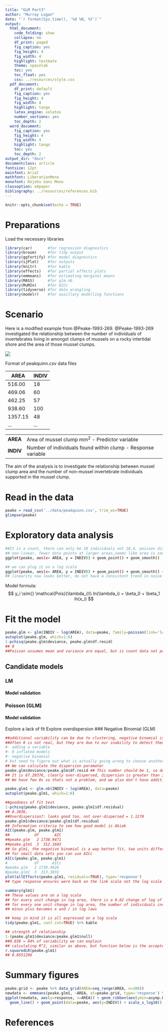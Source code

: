 ```yaml
---
title: "GLM Part3"
author: "Murray Logan"
date: "`r format(Sys.time(), '%d %B, %Y')`"
output:
  html_document:
    code_folding: show
    collapse: no
    df_print: paged
    fig_caption: yes
    fig_height: 4
    fig_width: 4
    highlight: textmate
    theme: spacelab
    toc: yes
    toc_float: yes
    css: ../resources/style.css
  pdf_document:
    df_print: default
    fig_caption: yes
    fig_height: 4
    fig_width: 4
    highlight: tango
    latex_engine: xelatex
    number_sections: yes
    toc_depth: 2
  word_document:
    fig_caption: yes
    fig_height: 4
    fig_width: 4
    highlight: tango
    toc: yes
    toc_depth: 2
output_dir: "docs"
documentclass: article
fontsize: 12pt
mainfont: Arial
mathfont: LiberationMono
monofont: DejaVu Sans Mono
classoption: a4paper
bibliography: ../resources/references.bib
---
```


```r
knitr::opts_chunk$set(echo = TRUE)
```

# Preparations

Load the necessary libraries

```r
library(car)       #for regression diagnostics
library(broom)     #for tidy output
library(ggfortify) #for model diagnostics
library(sjPlot)    #for outputs
library(knitr)     #for kable
library(effects)   #for partial effects plots
library(emmeans)   #for estimating marginal means
library(MASS)      #for glm.nb
library(MuMIn)     #for AICc
library(tidyverse) #for data wrangling
library(modelr)    #for auxillary modelling functions
```

# Scenario

Here is a modified example from @Peake-1993-269.  @Peake-1993-269 investigated the relationship between the number of individuals of invertebrates living in amongst clumps of mussels on a rocky intertidal shore and the area of those mussel clumps.

![](../resources/mussels.jpg)

Format of peakquinn.csv data files

| AREA      | INDIV   |
| --------- | ------- |
| 516.00    | 18      |
| 469.06    | 60      |
| 462.25    | 57      |
| 938.60    | 100     |
| 1357.15   | 48      |
| \...      | \...    |

----------- --------------------------------------------------------------
**AREA**    Area of mussel clump mm^2^ - Predictor variable
**INDIV**   Number of individuals found within clump - Response variable
----------- --------------------------------------------------------------



The aim of the analysis is to investigate the relationship between mussel clump area and the number of non-mussel invertebrate individuals supported in the mussel clump.

# Read in the data

```r
peake = read_csv('../data/peakquinn.csv', trim_ws=TRUE)
glimpse(peake)
```


# Exploratory data analysis
```bash
##It is a count, there can only be 18 individuals not 18.4, poisson distribution is best, because it works with counts
## non-linear, fewer data points at larger areas,seems like area is some sort of skewed distribution. Not uniform, nor normally distributed, here they are skewed.
ggplot(peake, aes(x= AREA, y = INDIV)) + geom_point() + geom_smooth()

## we can plug it on a log scale
ggplot(peake, aes(x= AREA, y = INDIV)) + geom_point() + geom_smooth() + scale_x_log10() + scale_y_log10()
## linearity now looks better, do not have a consistent trend in noise as before, this now becomes a better assessement for a model we might want to fit. If we were to log our x variable and use poisson this is a reasonable representation. it satisfies our requirements, it has linearity and normality


```


Model formula:
$$
y_i \sim{} \mathcal{Pois}(\lambda_i)\\
ln(\lambda_i) = \beta_0 + \beta_1 ln(x_i)
$$


# Fit the model
```r
peake.glm <- glm(INDIV ~ log(AREA), data=peake, family=poisson(link='log'))
autoplot(peake.glm, which=1:6)
1-pchisq(peake.glm$deviance, peake.glm$df.resid)
## 0 
##Poisson assumes mean and variance are equal, but is count data not poisson? but how many individuals is influenced by heaps of things not just muscle clump, we are only looking at only one variable. Our model is too simplistic. We could add more covariates. Maybe add a proxy for all the other variables we could have measured?? involves mixed effects models. We can add a a variable that soaks up all the unexplained variability.
```
## Candidate models {.tabset .tabset-faded}
### LM
#### Model validation
### Poisson (GLM)
#### Model validation
Explore a lack of fit
Explore overdispersion
### Negative Binomial (GLM)
```r
##additional variability can be due to clustering, negative binomial is a great catch for clustering.
##Often 0 is not real, but they are due to our inability to detect them, there are more 0s than a poisson would expect. negative binominal can account for that.
#- adding a variable
#- 0 inflated models
#- negative binomial
# but need to figure out what is actually going wrong to choose another option
## We can calculate the dispersion paramater
peake.glm$deviance/peake.glm$df.resid ## This number should be 1, so deviance equals mean
## It is 67.29376, clearly over-dispersed, dispersion is greater than 3, there is a problem.
## We have few 0s so thats not a problem, and we also don't have additional variables to add, so we try negative binomial

peake.glm1 <- glm.nb(INDIV ~ log(AREA), data=peake)
autoplot(peake.glm1, which=1:6)

##goodness of fit test
1-pchisq(peake.glm1$deviance, peake.glm1$df.residual)
## 0.3036, 
##Overdispersion?: looks good too, not over-dispersed = 1.1278
peake.glm1$deviance/peake.glm1$df.residual
## Information criteria to see how good model is Akiak
AIC(peake.glm, peake.glm1)
##           df       AIC
##peake.glm   2 1738.9471
##peake.glm1  3  312.1603
## So glm1, the negative binomial is a way better fit, two units difference is important for AIC
## for small data sets you can use AICc
AICc(peake.glm, peake.glm1)
#            df      AICc
#peake.glm   2 1739.4926
#peake.glm1  3  313.3032
plot(allEffects(peake.glm1, residuals=TRUE), type='response')
## type response ensures were back on the link scale not the log scale

summary(glm1)
## These values are on a log scale
## for every unit change in log area, there is a 0.82 change of log of individuals.
## for every one unit change in log area, the number of individuals increases by a factor of 2.27 (more doubling)
## minus plus becomes x and / in log laws

## keep in mind it is all expressed on a log scale
tidy(peake.glm1, conf.int=TRUE) %>% kable

## strength of relationship
1-(peake.glm1$deviance/peake.glm1$null)
##0.838 = 84% of variability we can explain
## calculating R^2, similar as above, but function below is the accepted methodology, there is a version for mixed models too
r.squaredLR(peake.glm1)
## 0.8551296

```
# Summary figures
```r
peake.grid <- peake %>% data_grid(AREA=seq_range(AREA, n=100))
newdata <- emmeans(peake.glm1, ~AREA, at=peake.grid, type='response') %>% as.data.frame()
ggplot(newdata, aes(y=response, x=AREA)) + geom_ribbon(aes(ymin=asymp.LCL, ymax=asymp.UCL), fill='blue', alpha=0.3) +
  geom_line() + geom_point(data=peake, aes(y=INDIV)) + scale_x_log10() + scale_y_log10() + theme_classic() 

```



# References
